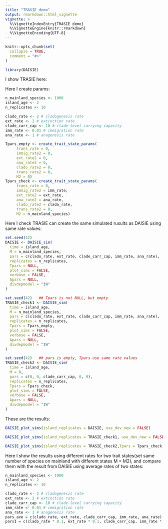 ```yaml
---
title: "TRASIE demo"
output: rmarkdown::html_vignette
vignette: >
  %\VignetteIndexEntry{TRASIE demo}
  %\VignetteEngine{knitr::rmarkdown}
  %\VignetteEncoding{UTF-8}
---
```


```r
knitr::opts_chunk$set(
  collapse = TRUE,
  comment = "#>"
)
```

```r
library(DAISIE)
```

I show TRASIE here:


Here I create params:

```r
n_mainland_species <- 1000
island_age <- 2
n_replicates <- 10

clado_rate <- 2 # cladogenesis rate
ext_rate <- 2 # extinction rate
clade_carr_cap <- 10 # clade-level carrying capacity
imm_rate <- 0.01 # immigration rate
ana_rate <- 1 # anagenesis rate

Tpars_empty <- create_trait_state_params(
     trans_rate = 0,
     immig_rate2 = 0,
     ext_rate2 = 0,
     ana_rate2 = 0,
     clado_rate2 = 0,
     trans_rate2 = 0,
     M2 = 0)
Tpars_check <- create_trait_state_params(
     trans_rate = 0,
     immig_rate2 = imm_rate,
     ext_rate2 = ext_rate,
     ana_rate2 = ana_rate,
     clado_rate2 = clado_rate,
     trans_rate2 = 0,
     M2 = n_mainland_species)
```

Here I check TRASIE can create the same simulated rusults as DAISIE using same rate values:

```r
set.seed(42)
DAISIE <- DAISIE_sim( 
  time = island_age,
  M = n_mainland_species, 
  pars = c(clado_rate, ext_rate, clade_carr_cap, imm_rate, ana_rate),
  replicates = n_replicates,
  Tpars = NULL,
  plot_sims = FALSE,
  verbose = FALSE,
  Apars = NULL,
  divdepmodel = "IW"
)

set.seed(42)   ## Tpars is not NULL, but empty
TRASIE_check1 <- DAISIE_sim( 
  time = island_age,
  M = n_mainland_species, 
  pars = c(clado_rate, ext_rate, clade_carr_cap, imm_rate, ana_rate),
  replicates = n_replicates,
  Tpars = Tpars_empty,
  plot_sims = FALSE,
  verbose = FALSE,
  Apars = NULL,
  divdepmodel = "IW"
)

set.seed(42)   ## pars is empty, Tpars use same rate values
TRASIE_check2 <- DAISIE_sim( 
  time = island_age,
  M = 0, 
  pars = c(0, 0, clade_carr_cap, 0, 0),
  replicates = n_replicates,
  Tpars = Tpars_check,
  plot_sims = FALSE,
  verbose = FALSE,
  Apars = NULL,
  divdepmodel = "IW"
)
```

These are the results:

```r
DAISIE_plot_sims(island_replicates = DAISIE, use_dev_new = FALSE)
```
```r
DAISIE_plot_sims(island_replicates = TRASIE_check1, use_dev_new = FALSE)
```
```r
DAISIE_plot_sims(island_replicates = TRASIE_check2,Tpars = Tpars_check, use_dev_new = FALSE)
```

Here I show the results using different rates for two trait states(set same number of species on mainland with different states M = M2), and compare them with the result from DAISIE using average rates of two states:

```r
n_mainland_species <- 1000
island_age <- 2
n_replicates <- 10

clado_rate <- 2 # cladogenesis rate
ext_rate <- 2 # extinction rate
clade_carr_cap <- 10 # clade-level carrying capacity
imm_rate <- 0.01 # immigration rate
ana_rate <- 1 # anagenesis rate
pars_ave = c(clado_rate, ext_rate, clade_carr_cap, imm_rate, ana_rate)
pars1 = c(clado_rate * 0.1, ext_rate * 0.1, clade_carr_cap, imm_rate * 0.1, ana_rate * 0.1)

```





























